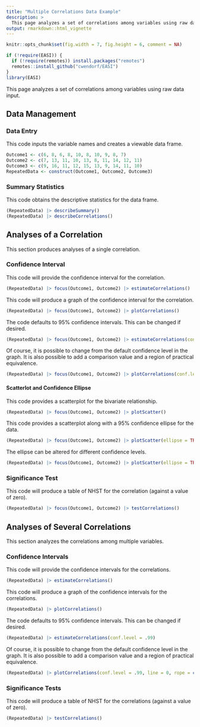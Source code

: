 ```yaml
---
title: "Multiple Correlations Data Example"
description: >
  This page analyzes a set of correlations among variables using raw data input.
output: rmarkdown::html_vignette
---
```


```r
knitr::opts_chunk$set(fig.width = 7, fig.height = 6, comment = NA)
```

```r
if (!require(EASI)) {
  if (!require(remotes)) install.packages("remotes")
  remotes::install_github("cwendorf/EASI")
}
library(EASI)
```

This page analyzes a set of correlations among variables using raw data input.

## Data Management

### Data Entry

This code inputs the variable names and creates a viewable data frame.
```r
Outcome1 <- c(6, 8, 6, 8, 10, 8, 10, 9, 8, 7)
Outcome2 <- c(7, 13, 11, 10, 13, 8, 11, 14, 12, 11)
Outcome3 <- c(9, 16, 11, 12, 15, 13, 9, 14, 11, 10)
RepeatedData <- construct(Outcome1, Outcome2, Outcome3)
```

### Summary Statistics

This code obtains the descriptive statistics for the data frame.
```r
(RepeatedData) |> describeSummary()
(RepeatedData) |> describeCorrelations()
```

## Analyses of a Correlation

This section produces analyses of a single correlation.

### Confidence Interval

This code will provide the confidence interval for the correlation.
```r
(RepeatedData) |> focus(Outcome1, Outcome2) |> estimateCorrelations()
```

This code will produce a graph of the confidence interval for the correlation.
```r
(RepeatedData) |> focus(Outcome1, Outcome2) |> plotCorrelations()
```

The code defaults to 95% confidence intervals. This can be changed if desired.
```r
(RepeatedData) |> focus(Outcome1, Outcome2) |> estimateCorrelations(conf.level = .99)
```

Of course, it is possible to change from the default confidence level in the graph. It is also possible to add a comparison value and a region of practical equivalence.
```r
(RepeatedData) |> focus(Outcome1, Outcome2) |> plotCorrelations(conf.level = .99, line = 0, rope = c(-.2, .2))
```

#### Scatterlot and Confidence Ellipse

This code provides a scatterplot for the bivariate relationship.
```r
(RepeatedData) |> focus(Outcome1, Outcome2) |> plotScatter()
```

This code provides a scatterplot along with a 95% confidence ellipse for the data.
```r
(RepeatedData) |> focus(Outcome1, Outcome2) |> plotScatter(ellipse = TRUE)
```

The ellipse can be altered for different confidence levels.
```r
(RepeatedData) |> focus(Outcome1, Outcome2) |> plotScatter(ellipse = TRUE, conf.level = .99)
```

### Significance Test

This code will produce a table of NHST for the correlation (against a value of zero).
```r
(RepeatedData) |> focus(Outcome1, Outcome2) |> testCorrelations()
```

## Analyses of Several Correlations

This section analyzes the correlations among multiple variables.

### Confidence Intervals

This code will provide the confidence intervals for the correlations.
```r
(RepeatedData) |> estimateCorrelations()
```

This code will produce a graph of the confidence intervals for the correlations.
```r
(RepeatedData) |> plotCorrelations()
```

The code defaults to 95% confidence intervals. This can be changed if desired.
```r
(RepeatedData) |> estimateCorrelations(conf.level = .99)
```

Of course, it is possible to change from the default confidence level in the graph. It is also possible to add a comparison value and a region of practical equivalence.
```r
(RepeatedData) |> plotCorrelations(conf.level = .99, line = 0, rope = c(-.2, .2))
```

### Significance Tests

This code will produce a table of NHST for the correlations (against a value of zero).
```r
(RepeatedData) |> testCorrelations()
```
